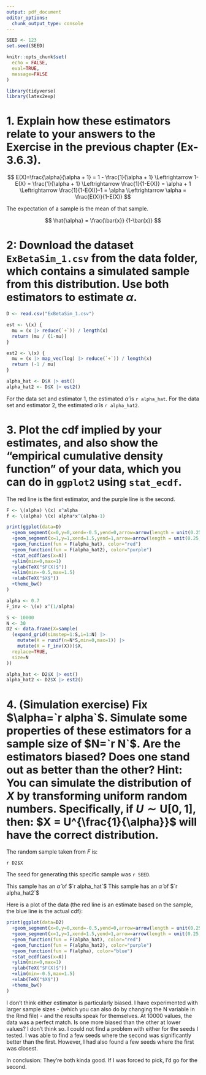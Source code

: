 ```yaml
---
output: pdf_document
editor_options:
  chunk_output_type: console
---
```

```r
SEED <- 123
set.seed(SEED)

knitr::opts_chunk$set(
  echo = FALSE,
  eval=TRUE,
  message=FALSE
)

library(tidyverse)
library(latex2exp)
```

# 1. Explain how these estimators relate to your answers to the Exercise in the previous chapter (Ex-3.6.3).
$$
E(X)=\frac{\alpha}{\alpha + 1}
= 1 - \frac{1}{\alpha + 1} 
\Leftrightarrow 1-E(X) = \frac{1}{\alpha + 1}
\Leftrightarrow \frac{1}{1-E(X)} = \alpha + 1
\Leftrightarrow \frac{1}{1-E(X)}-1 = \alpha
\Leftrightarrow \alpha = \frac{E(X)}{1-E(X)}
$$

The expectation of a sample is the mean of that sample.

$$
\hat{\alpha} =
\frac{\bar{x}}
     {1-\bar{x}}
$$

# 2: Download the dataset `ExBetaSim_1.csv` from the data folder, which contains a simulated sample from this distribution. Use both estimators to estimate $\alpha$.

```r
D <- read.csv("ExBetaSim_1.csv")

est <- \(x) {
  mu = (x |> reduce(`+`)) / length(x)
  return (mu / (1-mu))
}

est2 <- \(x) {
  mu = (x |> map_vec(log) |> reduce(`+`)) / length(x)
  return (-1 / mu)
}

alpha_hat <- D$X |> est()
alpha_hat2 <- D$X |> est2()
```

For the data set and estimator 1, the estimated $\hat{\alpha}$ is `r alpha_hat`.
For the data set and estimator 2, the estimated $\tilde{\alpha}$ is `r alpha_hat2`.

# 3. Plot the cdf implied by your estimates, and also show the "empirical cumulative density function" of your data, which you can do in `ggplot2` using `stat_ecdf`.

The red line is the first estimator, and the purple line is the second.

```r
F <- \(alpha) \(x) x^alpha
f <- \(alpha) \(x) alpha*x^(alpha-1)

print(ggplot(data=D)
  +geom_segment(x=0,y=0,xend=-0.5,yend=0,arrow=arrow(length = unit(0.25, "cm")))
  +geom_segment(x=1,y=1,xend=1.5,yend=1,arrow=arrow(length = unit(0.25, "cm")))
  +geom_function(fun = F(alpha_hat), color="red")
  +geom_function(fun = F(alpha_hat2), color="purple")
  +stat_ecdf(aes(x=X))
  +ylim(min=0,max=1)
  +ylab(TeX("$F(X)$"))
  +xlim(min=-0.5,max=1.5)
  +xlab(TeX("$X$"))
  +theme_bw()
)
```

```r
alpha <- 0.7
F_inv <- \(x) x^(1/alpha)

S <- 10000
N <- 30
D2 <- data.frame(X=sample(
  (expand_grid(simstep=1:S,i=1:N) |>
    mutate(X = runif(n=N*S,min=0,max=1)) |>
    mutate(X = F_inv(X)))$X,
  replace=TRUE,
  size=N
))

alpha_hat <- D2$X |> est()
alpha_hat2 <- D2$X |> est2()
```

# 4. (Simulation exercise) Fix $\alpha=`r alpha`$. Simulate some properties of these estimators for a sample size of $N=`r N`$. Are the estimators biased? Does one stand out as better than the other? Hint: You can simulate the distribution of $X$ by transforming uniform random numbers. Specifically, if $U\sim\mathrm{U}[0,1]$, then: $X = U^{\frac{1}{\alpha}}$ will have the correct distribution.

The random sample taken from $F$ is:

`r D2$X`

The seed for generating this specific sample was `r SEED`.

This sample has an $\hat{\alpha}$ of $`r alpha_hat`$
This sample has an $\tilde{\alpha}$ of $`r alpha_hat2`$

Here is a plot of the data (the red line is an estimate based on the sample, the blue line is the actual cdf):

```r
print(ggplot(data=D2)
  +geom_segment(x=0,y=0,xend=-0.5,yend=0,arrow=arrow(length = unit(0.25, "cm")))
  +geom_segment(x=1,y=1,xend=1.5,yend=1,arrow=arrow(length = unit(0.25, "cm")))
  +geom_function(fun = F(alpha_hat), color="red")
  +geom_function(fun = F(alpha_hat2), color="purple")
  +geom_function(fun = F(alpha), color="blue")
  +stat_ecdf(aes(x=X))
  +ylim(min=0,max=1)
  +ylab(TeX("$F(X)$"))
  +xlim(min=-0.5,max=1.5)
  +xlab(TeX("$X$"))
  +theme_bw()
)
```

I don't think either estimator is particularly biased. I have experimented with larger sample sizes -
(which you can also do by changing the N variable in the Rmd file) - and the results
speak for themselves. At 10000 values, the data was a perfect match. Is one more biased than the other
at lower values? I don't think so. I could not find a problem with either for the seeds I tested.
I was able to find a few seeds where the second was significantly better than the first.
However, I had also found a few seeds where the first was closest.

In conclusion: They're both kinda good. If I was forced to pick, I'd go for the second.










